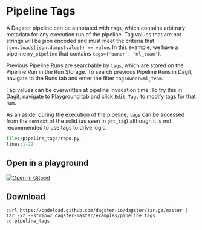
# Pipeline Tags

<ExampleReferenceLink filePath="examples/pipeline_tags" />

A Dagster pipeline can be annotated with `tags`, which contains arbitrary metadata for any
execution run of the pipeline. Tag values that are not strings will be json encoded and must meet
the criteria that `json.loads(json.dumps(value)) == value`. In this example, we have a pipeline
`my_pipeline` that contains `tags={'owner': 'ml_team'}`.

Previous Pipeline Runs are searchable by `tags`, which are stored on the Pipeline Run in the
Run Storage. To search previous Pipeline Runs in Dagit, navigate to the Runs tab and enter the
filter `tag:owner=ml_team`.

Tag values can be overwritten at pipeline invocation time. To try this in Dagit, navigate to
Playground tab and click `Edit Tags` to modify tags for that run.

As an aside, during the execution of the pipeline, `tags` can be accessed from the `context`
of the solid (as seen in `get_tag`) although it is not recommended to use tags to drive logic.

```python literalinclude caption=repo.py
file:/pipeline_tags/repo.py
lines:1-22
```

## Open in a playground

[![Open in Gitpod](https://gitpod.io/button/open-in-gitpod.svg)](https://gitpod.io/#EXAMPLE=pipeline_tags/https://github.com/dagster-io/dagster)

## Download

```
curl https://codeload.github.com/dagster-io/dagster/tar.gz/master | tar -xz --strip=2 dagster-master/examples/pipeline_tags
cd pipeline_tags
```
